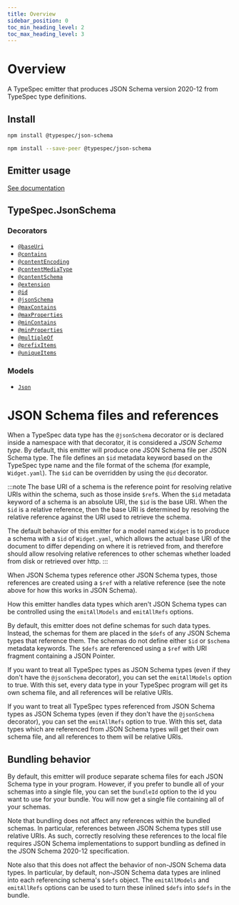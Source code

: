 ```yaml
---
title: Overview
sidebar_position: 0
toc_min_heading_level: 2
toc_max_heading_level: 3
---
```



# Overview

A TypeSpec emitter that produces JSON Schema version 2020-12 from TypeSpec type definitions.

## Install

<Tabs>
<TabItem value="spec" label="In a spec" default>

```bash
npm install @typespec/json-schema
```

</TabItem>
<TabItem value="library" label="In a library" default>

```bash
npm install --save-peer @typespec/json-schema
```

</TabItem>
</Tabs>

## Emitter usage

[See documentation](./emitter.md)

## TypeSpec.JsonSchema

### Decorators

- [`@baseUri`](./decorators.md#@TypeSpec.JsonSchema.baseUri)
- [`@contains`](./decorators.md#@TypeSpec.JsonSchema.contains)
- [`@contentEncoding`](./decorators.md#@TypeSpec.JsonSchema.contentEncoding)
- [`@contentMediaType`](./decorators.md#@TypeSpec.JsonSchema.contentMediaType)
- [`@contentSchema`](./decorators.md#@TypeSpec.JsonSchema.contentSchema)
- [`@extension`](./decorators.md#@TypeSpec.JsonSchema.extension)
- [`@id`](./decorators.md#@TypeSpec.JsonSchema.id)
- [`@jsonSchema`](./decorators.md#@TypeSpec.JsonSchema.jsonSchema)
- [`@maxContains`](./decorators.md#@TypeSpec.JsonSchema.maxContains)
- [`@maxProperties`](./decorators.md#@TypeSpec.JsonSchema.maxProperties)
- [`@minContains`](./decorators.md#@TypeSpec.JsonSchema.minContains)
- [`@minProperties`](./decorators.md#@TypeSpec.JsonSchema.minProperties)
- [`@multipleOf`](./decorators.md#@TypeSpec.JsonSchema.multipleOf)
- [`@prefixItems`](./decorators.md#@TypeSpec.JsonSchema.prefixItems)
- [`@uniqueItems`](./decorators.md#@TypeSpec.JsonSchema.uniqueItems)

### Models

- [`Json`](./data-types.md#TypeSpec.JsonSchema.Json)

# JSON Schema files and references

When a TypeSpec data type has the `@jsonSchema` decorator or is declared inside a namespace with that decorator, it is considered a _JSON Schema type_. By default, this emitter will produce one JSON Schema file per JSON Schema type. The file defines an `$id` metadata keyword based on the TypeSpec type name and the file format of the schema (for example, `Widget.yaml`). The `$id` can be overridden by using the `@id` decorator.

:::note
The base URI of a schema is the reference point for resolving relative URIs within the schema, such as those inside `$ref`s. When the `$id` metadata keyword of a schema is an absolute URI, the `$id` is the base URI. When the `$id` is a relative reference, then the base URI is determined by resolving the relative reference against the URI used to retrieve the schema.

The default behavior of this emitter for a model named `Widget` is to produce a schema with a `$id` of `Widget.yaml`, which allows the actual base URI of the document to differ depending on where it is retrieved from, and therefore should allow resolving relative references to other schemas whether loaded from disk or retrieved over http.
:::

When JSON Schema types reference other JSON Schema types, those references are created using a `$ref` with a relative reference (see the note above for how this works in JSON Schema).

How this emitter handles data types which aren't JSON Schema types can be controlled using the `emitAllModels` and `emitAllRefs` options.

By default, this emitter does not define schemas for such data types. Instead, the schemas for them are placed in the `$defs` of any JSON Schema types that reference them. The schemas do not define either `$id` or `$schema` metadata keywords. The `$defs` are referenced using a `$ref` with URI fragment containing a JSON Pointer.

If you want to treat all TypeSpec types as JSON Schema types (even if they don't have the `@jsonSchema` decorator), you can set the `emitAllModels` option to true. With this set, every data type in your TypeSpec program will get its own schema file, and all references will be relative URIs.

If you want to treat all TypeSpec types referenced from JSON Schema types as JSON Schema types (even if they don't have the `@jsonSchema` decorator), you can set the `emitAllRefs` option to true. With this set, data types which are referenced from JSON Schema types will get their own schema file, and all references to them will be relative URIs.

## Bundling behavior

By default, this emitter will produce separate schema files for each JSON Schema type in your program. However, if you prefer to bundle all of your schemas into a single file, you can set the `bundleId` option to the id you want to use for your bundle. You will now get a single file containing all of your schemas.

Note that bundling does not affect any references within the bundled schemas. In particular, references between JSON Schema types still use relative URIs. As such, correctly resolving these references to the local file requires JSON Schema implementations to support bundling as defined in the JSON Schema 2020-12 specification.

Note also that this does not affect the behavior of non-JSON Schema data types. In particular, by default, non-JSON Schema data types are inlined into each referencing schema's `$defs` object. The `emitAllModels` and `emitAllRefs` options can be used to turn these inlined `$defs` into `$defs` in the bundle.
